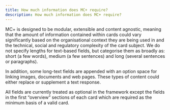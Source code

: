 ```yaml
---
title: How much information does MC+ require?
description: How much information does MC+ require?
---
```


MC+ is designed to be modular, extensible and content agnostic, meaning that the amount of information contained within cards could vary significantly based on the organisational context they are being used in and the technical, social and regulatory complexity of the card subject. We do not specify lengths for text-based fields, but categorise them as broadly as: short (a few words), medium (a few sentences) and long (several sentences or paragraphs).

In addition, some long-text fields are appended with an option space for linking images, documents and web pages. These types of content could either replace or supplement a text response.

All fields are currently treated as optional in the framework except the fields in the first “overview” sections of each card which are required as the minimum basis of a valid card.